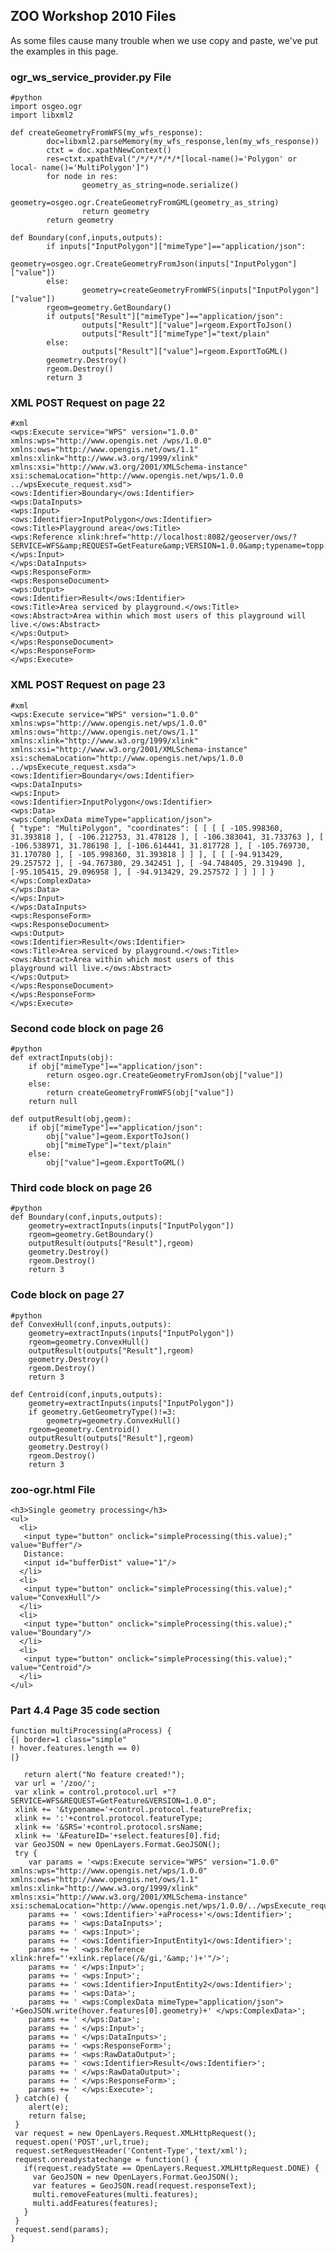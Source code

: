 
== ZOO Workshop 2010 Files ==

As some files cause many trouble when we use copy and paste, we've put the examples in this page.


=== ogr_ws_service_provider.py File ===

<pre>
#python
import osgeo.ogr
import libxml2

def createGeometryFromWFS(my_wfs_response):
        doc=libxml2.parseMemory(my_wfs_response,len(my_wfs_response))
        ctxt = doc.xpathNewContext()
        res=ctxt.xpathEval("/*/*/*/*/*[local-name()='Polygon' or local- name()='MultiPolygon']")
        for node in res:
                geometry_as_string=node.serialize()
                geometry=osgeo.ogr.CreateGeometryFromGML(geometry_as_string)
                return geometry
        return geometry

def Boundary(conf,inputs,outputs):
        if inputs["InputPolygon"]["mimeType"]=="application/json":
                geometry=osgeo.ogr.CreateGeometryFromJson(inputs["InputPolygon"]["value"])
        else:
                geometry=createGeometryFromWFS(inputs["InputPolygon"]["value"])
        rgeom=geometry.GetBoundary()
        if outputs["Result"]["mimeType"]=="application/json":
                outputs["Result"]["value"]=rgeom.ExportToJson()
                outputs["Result"]["mimeType"]="text/plain"
        else:
                outputs["Result"]["value"]=rgeom.ExportToGML()
        geometry.Destroy()
        rgeom.Destroy()
        return 3
</pre> 

=== XML POST Request on page 22 ===

<pre>
#xml
<wps:Execute service="WPS" version="1.0.0" xmlns:wps="http://www.opengis.net /wps/1.0.0" xmlns:ows="http://www.opengis.net/ows/1.1" xmlns:xlink="http://www.w3.org/1999/xlink" xmlns:xsi="http://www.w3.org/2001/XMLSchema-instance" xsi:schemaLocation="http://www.opengis.net/wps/1.0.0 ../wpsExecute_request.xsd">
<ows:Identifier>Boundary</ows:Identifier>
<wps:DataInputs>
<wps:Input>
<ows:Identifier>InputPolygon</ows:Identifier>
<ows:Title>Playground area</ows:Title>
<wps:Reference xlink:href="http://localhost:8082/geoserver/ows/?SERVICE=WFS&amp;REQUEST=GetFeature&amp;VERSION=1.0.0&amp;typename=topp:states&amp;SRS=EPSG:4326&amp;FeatureID=states.15"/>
</wps:Input>
</wps:DataInputs>
<wps:ResponseForm>
<wps:ResponseDocument>
<wps:Output>
<ows:Identifier>Result</ows:Identifier>
<ows:Title>Area serviced by playground.</ows:Title>
<ows:Abstract>Area within which most users of this playground will live.</ows:Abstract>
</wps:Output>
</wps:ResponseDocument>
</wps:ResponseForm>
</wps:Execute>
</pre> 

=== XML POST Request on page 23 ===

<pre>
#xml
<wps:Execute service="WPS" version="1.0.0" xmlns:wps="http://www.opengis.net/wps/1.0.0" xmlns:ows="http://www.opengis.net/ows/1.1" xmlns:xlink="http://www.w3.org/1999/xlink" xmlns:xsi="http://www.w3.org/2001/XMLSchema-instance" xsi:schemaLocation="http://www.opengis.net/wps/1.0.0 ../wpsExecute_request.xsda">
<ows:Identifier>Boundary</ows:Identifier>
<wps:DataInputs>
<wps:Input>
<ows:Identifier>InputPolygon</ows:Identifier>
<wps:Data>
<wps:ComplexData mimeType="application/json">
{ "type": "MultiPolygon", "coordinates": [ [ [ [ -105.998360, 31.393818 ], [ -106.212753, 31.478128 ], [ -106.383041, 31.733763 ], [ -106.538971, 31.786198 ], [-106.614441, 31.817728 ], [ -105.769730, 31.170780 ], [ -105.998360, 31.393818 ] ] ], [ [ [-94.913429, 29.257572 ], [ -94.767380, 29.342451 ], [ -94.748405, 29.319490 ], [-95.105415, 29.096958 ], [ -94.913429, 29.257572 ] ] ] ] }
</wps:ComplexData>
</wps:Data>
</wps:Input>
</wps:DataInputs>
<wps:ResponseForm>
<wps:ResponseDocument>
<wps:Output>
<ows:Identifier>Result</ows:Identifier>
<ows:Title>Area serviced by playground.</ows:Title>
<ows:Abstract>Area within which most users of this
playground will live.</ows:Abstract>
</wps:Output>
</wps:ResponseDocument>
</wps:ResponseForm>
</wps:Execute>
</pre>

=== Second code block on page 26 ===

<pre>
#python
def extractInputs(obj):
	if obj["mimeType"]=="application/json":
		return osgeo.ogr.CreateGeometryFromJson(obj["value"])
	else:
		return createGeometryFromWFS(obj["value"])
	return null

def outputResult(obj,geom):
	if obj["mimeType"]=="application/json":
		obj["value"]=geom.ExportToJson()
		obj["mimeType"]="text/plain"
	else:
		obj["value"]=geom.ExportToGML()
</pre>

=== Third code block on page 26 ===

<pre>
#python
def Boundary(conf,inputs,outputs):
	geometry=extractInputs(inputs["InputPolygon"])
	rgeom=geometry.GetBoundary()
	outputResult(outputs["Result"],rgeom)
	geometry.Destroy()
	rgeom.Destroy()
	return 3 
</pre>

=== Code block on page 27 ===

<pre>
#python
def ConvexHull(conf,inputs,outputs):
	geometry=extractInputs(inputs["InputPolygon"])
	rgeom=geometry.ConvexHull()
	outputResult(outputs["Result"],rgeom)
	geometry.Destroy()
	rgeom.Destroy()
	return 3 

def Centroid(conf,inputs,outputs):
	geometry=extractInputs(inputs["InputPolygon"])
	if geometry.GetGeometryType()!=3:
		geometry=geometry.ConvexHull()
	rgeom=geometry.Centroid()
	outputResult(outputs["Result"],rgeom)
	geometry.Destroy()
	rgeom.Destroy()
	return 3 
</pre>

=== zoo-ogr.html File === 


<pre>
<h3>Single geometry processing</h3>
<ul>
  <li>
   <input type="button" onclick="simpleProcessing(this.value);" value="Buffer"/>
   Distance:
   <input id="bufferDist" value="1"/>
  </li>
  <li>
   <input type="button" onclick="simpleProcessing(this.value);" value="ConvexHull"/>
  </li>
  <li>
   <input type="button" onclick="simpleProcessing(this.value);" value="Boundary"/>
  </li>
  <li>
   <input type="button" onclick="simpleProcessing(this.value);" value="Centroid"/>
  </li>
</ul>
</pre>

=== Part 4.4 Page 35 code section ===

<pre>
function multiProcessing(aProcess) {
{| border=1 class="simple"
! hover.features.length == 0)
|}

   return alert("No feature created!");
 var url = '/zoo/';
 var xlink = control.protocol.url +"?SERVICE=WFS&REQUEST=GetFeature&VERSION=1.0.0";
 xlink += '&typename='+control.protocol.featurePrefix;
 xlink += ':'+control.protocol.featureType;
 xlink += '&SRS='+control.protocol.srsName;
 xlink += '&FeatureID='+select.features[0].fid;
 var GeoJSON = new OpenLayers.Format.GeoJSON();
 try {
    var params = '<wps:Execute service="WPS" version="1.0.0" xmlns:wps="http://www.opengis.net/wps/1.0.0" xmlns:ows="http://www.opengis.net/ows/1.1" xmlns:xlink="http://www.w3.org/1999/xlink" xmlns:xsi="http://www.w3.org/2001/XMLSchema-instance" xsi:schemaLocation="http://www.opengis.net/wps/1.0.0/../wpsExecute_request.xsd">';
    params += ' <ows:Identifier>'+aProcess+'</ows:Identifier>';
    params += ' <wps:DataInputs>';
    params += ' <wps:Input>';
    params += ' <ows:Identifier>InputEntity1</ows:Identifier>';
    params += ' <wps:Reference xlink:href="'+xlink.replace(/&/gi,'&amp;')+'"/>';
    params += ' </wps:Input>';
    params += ' <wps:Input>';
    params += ' <ows:Identifier>InputEntity2</ows:Identifier>';
    params += ' <wps:Data>';
    params += ' <wps:ComplexData mimeType="application/json"> '+GeoJSON.write(hover.features[0].geometry)+' </wps:ComplexData>';
    params += ' </wps:Data>';
    params += ' </wps:Input>';
    params += ' </wps:DataInputs>';
    params += ' <wps:ResponseForm>';
    params += ' <wps:RawDataOutput>';
    params += ' <ows:Identifier>Result</ows:Identifier>';
    params += ' </wps:RawDataOutput>';
    params += ' </wps:ResponseForm>';
    params += ' </wps:Execute>';
 } catch(e) {
    alert(e);
    return false;
 }
 var request = new OpenLayers.Request.XMLHttpRequest();
 request.open('POST',url,true);
 request.setRequestHeader('Content-Type','text/xml');
 request.onreadystatechange = function() {
   if(request.readyState == OpenLayers.Request.XMLHttpRequest.DONE) {
     var GeoJSON = new OpenLayers.Format.GeoJSON();
     var features = GeoJSON.read(request.responseText);
     multi.removeFeatures(multi.features);
     multi.addFeatures(features);
   }
 }
 request.send(params);
}

</pre>




